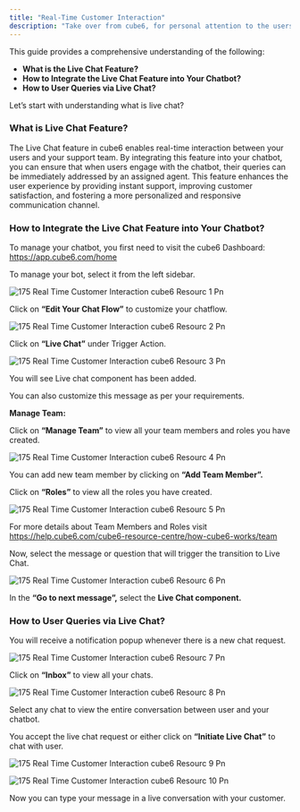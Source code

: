 ```yaml
---
title: "Real-Time Customer Interaction"
description: "Take over from cube6, for personal attention to the users seamlessly."
---
```


This guide provides a comprehensive understanding of the following:

- **What is the Live Chat Feature?**
- **How to Integrate the Live Chat Feature into Your Chatbot?**
- **How to User Queries via Live Chat?**

Let’s start with understanding what is live chat?

### **What is Live Chat Feature?**

The Live Chat feature in cube6 enables real-time interaction between your users and your support team. By integrating this feature into your chatbot, you can ensure that when users engage with the chatbot, their queries can be immediately addressed by an assigned agent. This feature enhances the user experience by providing instant support, improving customer satisfaction, and fostering a more personalized and responsive communication channel.

### **How to Integrate the Live Chat Feature into Your Chatbot?**

To manage your chatbot, you first need to visit the cube6 Dashboard: https://app.cube6.com/home

To manage your bot, select it from the left sidebar.

![175 Real Time Customer Interaction cube6 Resourc 1 Pn](/images/how-cube6-works/real-time-customer-interaction/175.real-time_customer_interaction__cube6_resourc-1.png)

Click on **“Edit Your Chat Flow”** to customize your chatflow.

![175 Real Time Customer Interaction cube6 Resourc 2 Pn](/images/how-cube6-works/real-time-customer-interaction/175.real-time_customer_interaction__cube6_resourc-2.png)

Click on **“Live Chat”** under Trigger Action.

![175 Real Time Customer Interaction cube6 Resourc 3 Pn](/images/how-cube6-works/real-time-customer-interaction/175.real-time_customer_interaction__cube6_resourc-3.png)

You will see Live chat component has been added.

You can also customize this message as per your requirements.

**Manage Team:**

Click on **“Manage Team”** to view all your team members and roles you have created.

![175 Real Time Customer Interaction cube6 Resourc 4 Pn](/images/how-cube6-works/real-time-customer-interaction/175.real-time_customer_interaction__cube6_resourc-4.png)

You can add new team member by clicking on **“Add Team Member”.**

Click on **“Roles”** to view all the roles you have created.

![175 Real Time Customer Interaction cube6 Resourc 5 Pn](/images/how-cube6-works/real-time-customer-interaction/175.real-time_customer_interaction__cube6_resourc-5.png)

For more details about Team Members and Roles visit https://help.cube6.com/cube6-resource-centre/how-cube6-works/team

Now, select the message or question that will trigger the transition to Live Chat.

![175 Real Time Customer Interaction cube6 Resourc 6 Pn](/images/how-cube6-works/real-time-customer-interaction/175.real-time_customer_interaction__cube6_resourc-6.png)

In the **“Go to next message”,** select the **Live Chat component.**

### **How to User Queries via Live Chat?**

You will receive a notification popup whenever there is a new chat request.

![175 Real Time Customer Interaction cube6 Resourc 7 Pn](/images/how-cube6-works/real-time-customer-interaction/175.real-time_customer_interaction__cube6_resourc-7.png)

Click on **“Inbox”** to view all your chats.

![175 Real Time Customer Interaction cube6 Resourc 8 Pn](/images/how-cube6-works/real-time-customer-interaction/175.real-time_customer_interaction__cube6_resourc-8.png)

Select any chat to view the entire conversation between user and your chatbot.

You accept the live chat request or either click on **“Initiate Live Chat”** to chat with user.

![175 Real Time Customer Interaction cube6 Resourc 9 Pn](/images/how-cube6-works/real-time-customer-interaction/175.real-time_customer_interaction__cube6_resourc-9.png)

![175 Real Time Customer Interaction cube6 Resourc 10 Pn](/images/how-cube6-works/real-time-customer-interaction/175.real-time_customer_interaction__cube6_resourc-10.png)

Now you can type your message in a live conversation with your customer.